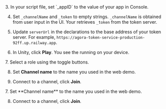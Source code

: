 <PlatformWrapper platform="unity">
3. In your script file, set `_appID` to the value of your app in <Vg k="COMPANY" /> Console.

4. Set `_channelName` and `_token` to empty strings. `_channelName` is obtained from user input in the UI. Your <Vpl k="CLIENT" /> retrieves `_token` from the token server.

5. Update `serverUrl` in the declarations to the base address of your token server. For example, `https://agora-token-service-production-92ff.up.railway.app`.

6. In Unity, click **Play**. You see the <Vpl k="CLIENT" /> running on your device.

<ProductWrapper product="interactive-live-streaming">
7. Select a role using the toggle buttons.

8. Set **Channel name** to the name you used in the <Link to="{{Global.DEMO_BASIC_VIDEO_CALL_URL}}"><Vg k="COMPANY" /> web demo</Link>.

9. Connect to a channel, click **Join**.
</ProductWrapper>
<ProductWrapper product="video-calling">
7. Set **Channel name** to the name you used in the <Link to="{{Global.DEMO_BASIC_VIDEO_CALL_URL}}"><Vg k="COMPANY" /> web demo</Link>.

8. Connect to a channel, click **Join**.
</ProductWrapper>
</PlatformWrapper>